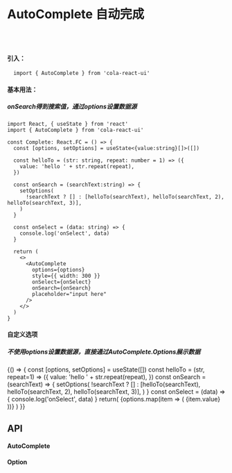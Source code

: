 

<Meta title="AutoComplete 自动完成" 
  component={AutoComplete}
  />

# AutoComplete 自动完成

<br/>

<Complete />

<br/>

#### 引入：

```tsx
  import { AutoComplete } from 'cola-react-ui'
```
#### 基本用法：
##### onSearch得到搜索值，通过options设置数据源
```tsx
import React, { useState } from 'react'
import { AutoComplete } from 'cola-react-ui'

const Complete: React.FC = () => {
  const [options, setOptions] = useState<{value:string}[]>([])

  const helloTo = (str: string, repeat: number = 1) => ({
    value: 'hello ' + str.repeat(repeat),
  })

  const onSearch = (searchText:string) => {
    setOptions(
      !searchText ? [] : [helloTo(searchText), helloTo(searchText, 2), helloTo(searchText, 3)],
    )
  }

  const onSelect = (data: string) => {
    console.log('onSelect', data)
  }

  return (
    <>
      <AutoComplete
        options={options}
        style={{ width: 300 }}
        onSelect={onSelect}
        onSearch={onSearch}
        placeholder="input here"
      />
    </>
  )
}
```

#### 自定义选项
##### 不使用options设置数据源，直接通过AutoComplete.Options展示数据

<Canvas>
  <Story name="Options">
    {() => {
      const [options, setOptions] = useState([])
      const helloTo = (str, repeat=1) => ({
        value: 'hello ' + str.repeat(repeat), 
      })
      const onSearch = (searchText) => {
        setOptions(
          !searchText ? [] : [helloTo(searchText), helloTo(searchText, 2), helloTo(searchText, 3)],
        )
      }
      const onSelect = (data) => {
        console.log('onSelect', data)
      }
      return(
        <AutoComplete 
          style={{width: 300}}
          onSearch={onSearch}
          onSelect={onSelect}
          placeholder="Custom options">
            {options.map(item => (
              <AutoComplete.Option
                key={item.value}
                value={item.value}>
                {item.value}
              </AutoComplete.Option>
            ))}
        </AutoComplete>
      )
    }}
  </Story>
</Canvas>


## API
#### AutoComplete

<Props of={AutoComplete} />

#### Option

<Props of={AutoComplete.Option} />


